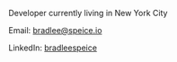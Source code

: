
Developer currently living in New York City

Email: [bradlee@speice.io](mailto:bradlee@speice.io)

LinkedIn: [bradleespeice](https://www.linkedin.com/in/bradleespeice/)
